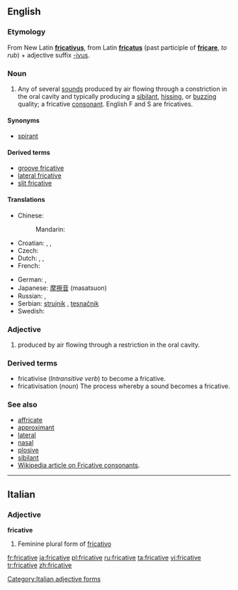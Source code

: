 ==English==

===Etymology===
From New Latin '''[[fricativus]]''', from Latin '''[[fricatus]]''' (past participle of '''[[fricare]]''', ''to rub'') + adjective suffix [[-ivus]].

===Noun===
{{en-noun}}

# {{phonetics}} Any of several [[sound]]s produced by air flowing through a constriction in the oral cavity and typically producing a [[sibilant]], [[hissing]], or [[buzzing]] quality; a fricative [[consonant]]. English F and S are fricatives.

====Synonyms====
* [[spirant]]

====Derived terms====
* [[groove fricative]]
* [[lateral fricative]]
* [[slit fricative]]

====Translations====
{{trans-top|consonant}}
* Chinese:
*: Mandarin: {{t|zh|擦音|tr=cāyīn|sc=Hani}}
* Croatian: {{t-|hr|frikativ|m}}, {{t-|hr|strujnik|m}}, {{t-|hr|tjesnačnik|m}}
* Czech: {{t-|cs|frikativa|f}}
* Dutch: {{t|nl|fricatief|m}},  {{t|nl|sisklank|m}},  {{t|nl|wrijfklank|m}}
* French: {{t+|fr|fricative|f}}
{{trans-mid}}
* German: {{t+|de|Frikativ|m}},  {{t|de|Reibelaut|m}}
* Japanese: [[摩擦音]] (masatsuon)
* Russian: {{t+|ru|фрикативный|m|tr=frikativnyj|sc=Cyrl}},  {{t|ru|щелевой|m|tr=ščelevój|sc=Cyrl}}
* Serbian: [[strujnik]] {{m}}, [[tesnačnik]] {{m}}
* Swedish: {{t+|sv|frikativa|c}}
{{trans-bottom}}

===Adjective===
{{en-adj}}

# {{phonetics}} produced by air flowing through a restriction in the oral cavity.

===Derived terms===
* fricativise (''Intransitive verb'') to become a fricative.
* fricativisation (''noun'') The process whereby a sound becomes a fricative.

===See also===
* [[affricate]]
* [[approximant]]
* [[lateral]]
* [[nasal]]
* [[plosive]]
* [[sibilant]]
* [[w:fricative consonant|Wikipedia article on Fricative consonants]].

----

==Italian==

===Adjective===
'''fricative''' {{f}}

# Feminine plural form of [[fricativo]]

[[Category:Italian adjective forms]]

[[fr:fricative]]
[[ja:fricative]]
[[pl:fricative]]
[[ru:fricative]]
[[ta:fricative]]
[[vi:fricative]]
[[tr:fricative]]
[[zh:fricative]]